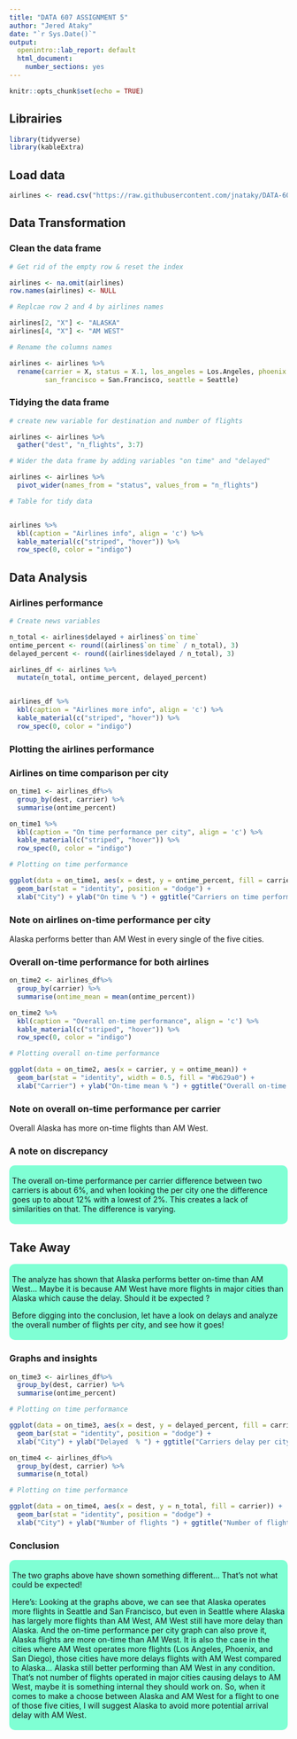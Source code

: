 ```yaml
---
title: "DATA 607 ASSIGNMENT 5"
author: "Jered Ataky"
date: "`r Sys.Date()`"
output: 
  openintro::lab_report: default
  html_document:
    number_sections: yes
---
```


```r
knitr::opts_chunk$set(echo = TRUE)
```

## Librairies

```r
library(tidyverse)
library(kableExtra)
```

## Load data


```r

airlines <- read.csv("https://raw.githubusercontent.com/jnataky/DATA-607/master/A5_Data_transformation/airlines_dest.csv")
```


## Data Transformation

### Clean the data frame


```r

# Get rid of the empty row & reset the index

airlines <- na.omit(airlines)
row.names(airlines) <- NULL
```

```r
# Replcae row 2 and 4 by airlines names

airlines[2, "X"] <- "ALASKA"
airlines[4, "X"] <- "AM WEST"
```

```r
# Rename the columns names

airlines <- airlines %>%
  rename(carrier = X, status = X.1, los_angeles = Los.Angeles, phoenix = Phoenix, san_diego = San.Diego,
         san_francisco = San.Francisco, seattle = Seattle)

```


### Tidying the data frame


```r

# create new variable for destination and number of flights 

airlines <- airlines %>%
  gather("dest", "n_flights", 3:7)


```

```r

# Wider the data frame by adding variables "on time" and "delayed"

airlines <- airlines %>%
  pivot_wider(names_from = "status", values_from = "n_flights")

```

```r

# Table for tidy data


airlines %>%
  kbl(caption = "Airlines info", align = 'c') %>%
  kable_material(c("striped", "hover")) %>%
  row_spec(0, color = "indigo")
```

## Data Analysis

### Airlines performance
```r

# Create news variables

n_total <- airlines$delayed + airlines$`on time`
ontime_percent <- round((airlines$`on time` / n_total), 3)
delayed_percent <- round((airlines$delayed / n_total), 3)

airlines_df <- airlines %>%
  mutate(n_total, ontime_percent, delayed_percent)


airlines_df %>%
  kbl(caption = "Airlines more info", align = 'c') %>%
  kable_material(c("striped", "hover")) %>%
  row_spec(0, color = "indigo")
```


### Plotting the airlines performance

### Airlines on time comparison per city

```r

on_time1 <- airlines_df%>%
  group_by(dest, carrier) %>%
  summarise(ontime_percent)

on_time1 %>%
  kbl(caption = "On time performance per city", align = 'c') %>%
  kable_material(c("striped", "hover")) %>%
  row_spec(0, color = "indigo")


```

```r
# Plotting on time performance

ggplot(data = on_time1, aes(x = dest, y = ontime_percent, fill = carrier)) +
  geom_bar(stat = "identity", position = "dodge") +
  xlab("City") + ylab("On time % ") + ggtitle("Carriers on time performance per city")


```

### Note on airlines on-time performance per city

Alaska performs better than AM West in every single of the five cities.


### Overall on-time performance for both airlines


```r

on_time2 <- airlines_df%>%
  group_by(carrier) %>%
  summarise(ontime_mean = mean(ontime_percent))

on_time2 %>%
  kbl(caption = "Overall on-time performance", align = 'c') %>%
  kable_material(c("striped", "hover")) %>%
  row_spec(0, color = "indigo")


```



```r
# Plotting overall on-time performance

ggplot(data = on_time2, aes(x = carrier, y = ontime_mean)) +
  geom_bar(stat = "identity", width = 0.5, fill = "#b629a0") +
  xlab("Carrier") + ylab("On-time mean % ") + ggtitle("Overall on-time performance per carrier")
```


### Note on overall on-time performance per carrier

Overall Alaska has more on-time flights than AM West.


### A note on discrepancy


<style>
div.aquamarine { background-color:#7fffd4; border-radius: 10px; padding: 5px;}
</style>
<div class = "aquamarine">

The overall on-time performance per carrier difference between two carriers is about 6%, 
and when looking the per city one the difference goes up to about 12% with a lowest of 2%.
This creates a lack of similarities on that. The difference is varying.


</div> \hfill\break


## Take Away

<style>
div.aquamarine { background-color:#7fffd4; border-radius: 10px; padding: 5px;}
</style>
<div class = "aquamarine">


The analyze has shown that Alaska performs better on-time than AM West... 
Maybe it is because AM West have more flights in major cities than Alaska which cause the delay. 
Should it be expected ?

Before digging into the conclusion, let have a look on delays 
and analyze the overall number of flights per city, and see how it goes!



</div> \hfill\break




### Graphs and insights


```r

on_time3 <- airlines_df%>%
  group_by(dest, carrier) %>%
  summarise(ontime_percent)

# Plotting on time performance

ggplot(data = on_time3, aes(x = dest, y = delayed_percent, fill = carrier)) +
  geom_bar(stat = "identity", position = "dodge") +
  xlab("City") + ylab("Delayed  % ") + ggtitle("Carriers delay per city")


```


```r

on_time4 <- airlines_df%>%
  group_by(dest, carrier) %>%
  summarise(n_total)

# Plotting on time performance

ggplot(data = on_time4, aes(x = dest, y = n_total, fill = carrier)) +
  geom_bar(stat = "identity", position = "dodge") +
  xlab("City") + ylab("Number of flights ") + ggtitle("Number of flights per city")


```

### Conclusion


<style>
div.aquamarine { background-color:#7fffd4; border-radius: 10px; padding: 5px;}
</style>
<div class = "aquamarine">


The two graphs above have shown something different... That's not what could be expected!

Here's: Looking at the graphs above, we can see that Alaska operates more flights in Seattle and San Francisco,
but even in Seattle where Alaska has largely more flights than AM West, AM West still have more delay than Alaska.
And the on-time performance per city graph can also prove it, Alaska flights are more on-time than AM West.
It is also the case in the cities where AM West operates more flights (Los Angeles, Phoenix, and San Diego), 
those cities have more delays flights with AM West compared to Alaska... Alaska still better performing than AM West in any condition. That's not number of flights operated in major cities causing delays to AM West, maybe it is something internal they should work on. So, when it comes to make a choose between Alaska and AM West for a flight to one of those five cities, I will suggest Alaska to avoid more potential arrival delay with AM West.




</div> \hfill\break











